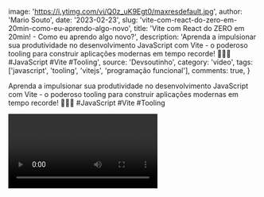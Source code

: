 
  image: 'https://i.ytimg.com/vi/Q0z_uK9Egt0/maxresdefault.jpg',
  author: 'Mario Souto',
  date: '2023-02-23',
  slug: 'vite-com-react-do-zero-em-20min-como-eu-aprendo-algo-novo',
  title: 'Vite com React do ZERO em 20min! - Como eu aprendo algo novo?',
  description: 'Aprenda a impulsionar sua produtividade no desenvolvimento JavaScript com Vite - o poderoso tooling para construir aplicações modernas em tempo recorde! 🚀👨‍💻 #JavaScript #Vite #Tooling',
  source: 'Devsoutinho',
  category: 'video',
  tags: ['javascript', 'tooling', 'vitejs', 'programação funcional'],
  comments: true,
}


Aprenda a impulsionar sua produtividade no desenvolvimento JavaScript com Vite - o poderoso tooling para construir aplicações modernas em tempo recorde! 🚀👨‍💻 #JavaScript #Vite #Tooling

<Video videoId="Q0z_uK9Egt0" youtube />

---

Link para assistir direto e compartilhar: https://youtu.be/Q0z_uK9Egt0

---